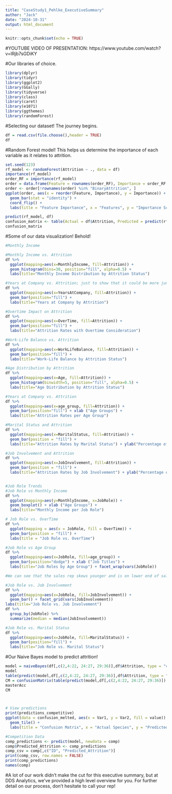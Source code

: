 ---
title: "CaseStudy1_Pehlke_ExecutiveSummary"
author: "Jack"
date: "2024-10-31"
output: html_document
---

```{r setup, include=FALSE}
knitr::opts_chunk$set(echo = TRUE)
```

#YOUTUBE VIDEO OF PRESENTATION: https://www.youtube.com/watch?v=IRjb7sGDiKY


#Our libraries of choice.
```{r}
library(dplyr)
library(tidyr)
library(ggplot2)
library(GGally)
library(tidyverse)
library(class)
library(caret)
library(e1071)
library(ggthemes)
library(randomForest)
```


#Selecting our dataset! The journey begins.
```{r}
df = read.csv(file.choose(),header = TRUE)
df
```

#Random Forest model! This helps us determine the importance of each variable as it relates to attrition.
```{r}
set.seed(123)
rf_model <- randomForest(Attrition ~ ., data = df)
importance(rf_model)
order_RF = importance(rf_model)
order = data.frame(Feature = rownames(order_RF), Importance = order_RF[,1])
order <- order[!rownames(order) %in% "BinaryAttrition", ]
ggplot(order, aes(x = reorder(Feature, Importance), y = Importance)) +
  geom_bar(stat = "identity") +
  coord_flip() +
  labs(title = "Feature Importance", x = "Features", y = "Importance Score")

predict(rf_model, df)
confusion_matrix <- table(Actual = df$Attrition, Predicted = predict(rf_model, df))
confusion_matrix
```

#Some of our data visualization! Behold!
```{r}
#Monthly Income

#Monthly Income vs. Attrition
df %>%
  ggplot(mapping=aes(x=MonthlyIncome, fill=Attrition)) +
  geom_histogram(bins=30, position="fill", alpha=0.5) +
  labs(title="Monthly Income Distribution by Attrition Status")

#Years at Company vs. Attrition; just to show that it could be more junior employees
df %>%
  ggplot(mapping=aes(x=YearsAtCompany, fill=Attrition)) +
  geom_bar(position="fill") +
  labs(title="Years at Company by Attrition")

#Overtime Impact on Attrition
df %>%
  ggplot(mapping=aes(x=OverTime, fill=Attrition)) +
  geom_bar(position="fill") +
  labs(title="Attrition Rates with Overtime Consideration")

#Work-Life Balance vs. Attrition
df %>%
  ggplot(mapping=aes(x=WorkLifeBalance, fill=Attrition)) +
  geom_bar(position="fill") +
  labs(title="Work-Life Balance by Attrition Status")

#Age Distribution by Attrition
df %>%
  ggplot(mapping=aes(x=Age, fill=Attrition)) +
  geom_histogram(binwidth=5, position="fill", alpha=0.5) +
  labs(title="Age Distribution by Attrition Status")

#Years at Company vs. Attrition
df %>%
  ggplot(mapping=aes(x=age_group, fill=Attrition)) +
  geom_bar(position="fill") + xlab ("Age Groups") +
  labs(title="Attrition Rates per Age Group")

#Marital Status and Attrition
df %>%
  ggplot(mapping=aes(x=MaritalStatus, fill=Attrition)) +
  geom_bar(position = "fill") +
  labs(title="Attrition Rates by Marital Status") + ylab("Percentage of Attrition") + facet_grid(vars(MaritalStatus))

#Job Involvement and Attrition
df %>%
  ggplot(mapping=aes(x=JobInvolvement, fill=Attrition)) +
  geom_bar(position = "fill") +
  labs(title="Attrition Rates by Job Involvement") + ylab("Percentage of Attrition") + facet_grid(vars(JobInvolvement))


#Job Role Trends
#Job Role vs Monthly Income
df %>%
  ggplot(mapping=aes(y=MonthlyIncome, x=JobRole)) +
  geom_boxplot() + xlab ("Age Groups") +
  labs(title="Monthly Income per Job Role")

# Job Role vs. OverTime
df %>%
  ggplot(mapping = aes(x = JobRole, fill = OverTime)) +
  geom_bar(position = "fill") +
  labs(title = "Job Role vs. OverTime")

#Job Role vs Age Group
df %>%
  ggplot(mapping=aes(x=JobRole, fill=age_group)) +
  geom_bar(position="dodge") + xlab ("Job Titles") +
  labs(title="Job Roles by Age Group") + facet_wrap(vars(JobRole))

#We can see that the sales rep skews younger and is on lower end of salary. 

#Job Role vs. Job Involvement
df %>%
  ggplot(mapping=aes(x=JobRole, fill=JobInvolvement)) +
  geom_bar() + facet_grid(vars(JobInvolvement))
labs(title="Job Role vs. Job Involvement")
df %>%
  group_by(JobRole) %>%
  summarize(median = median(JobInvolvement))

#Job Role vs. Marital Status
df %>%
  ggplot(mapping=aes(x=JobRole, fill=MaritalStatus)) +
  geom_bar(position="fill") +
  labs(title="Job Role vs. Marital Status") 

```

#Our Naive Bayes model to predict attrition!

```{r}
model = naiveBayes(df[,c(2,4:22, 24:27, 29:36)],df$Attrition, type = "class") #explanatory variables at the start, response variables in the second part
model
table(predict(model,df[,c(2,4:22, 24:27, 29:36)],df$Attrition, type = "class"))
CM = confusionMatrix(table(predict(model,df[,c(2,4:22, 24:27, 29:36)]),factor(df$Attrition)))
masterAcc
CM



# View predictions
print(predictions_competitive)
ggplot(data = confusion_melted, aes(x = Var1, y = Var2, fill = value)) +
  geom_tile() +
  labs(title = "Confusion Matrix", x = "Actual Species", y = "Predicted Species") 

#Competition Data
comp_predictions <- predict(model, newdata = comp)
comp$Predicted_Attrition <- comp_predictions
comp_csv = comp[,c("ID", "Predicted_Attrition")]
print(comp_csv, row.names = FALSE)
print(comp_predictions)
names(comp)
```

#A lot of our work didn't make the cut for this executive summary, but at DDS Analytics, we've provided a high level overview for you. For further detail on our process, don't hesitate to call your rep! 
